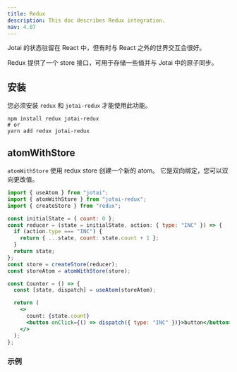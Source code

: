 ```yaml
---
title: Redux
description: This doc describes Redux integration.
nav: 4.07
---
```


Jotai 的状态驻留在 React 中，但有时与 React 之外的世界交互会很好。

Redux 提供了一个 store 接口，可用于存储一些值并与 Jotai 中的原子同步。

## 安装

您必须安装 `redux` 和 `jotai-redux` 才能使用此功能。

```
npm install redux jotai-redux
# or
yarn add redux jotai-redux
```

## atomWithStore

`atomWithStore` 使用 redux store 创建一个新的 atom。
它是双向绑定，您可以双向更改值。

```jsx
import { useAtom } from "jotai";
import { atomWithStore } from "jotai-redux";
import { createStore } from "redux";

const initialState = { count: 0 };
const reducer = (state = initialState, action: { type: "INC" }) => {
  if (action.type === "INC") {
    return { ...state, count: state.count + 1 };
  }
  return state;
};
const store = createStore(reducer);
const storeAtom = atomWithStore(store);

const Counter = () => {
  const [state, dispatch] = useAtom(storeAtom);

  return (
    <>
      count: {state.count}
      <button onClick={() => dispatch({ type: "INC" })}>button</button>
    </>
  );
};
```

### 示例

<CodeSandbox id="487792" />
